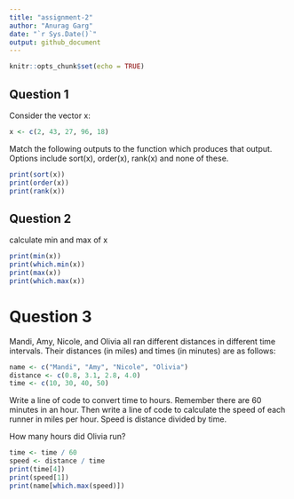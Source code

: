 ```yaml
---
title: "assignment-2"
author: "Anurag Garg"
date: "`r Sys.Date()`"
output: github_document
---
```


```r
knitr::opts_chunk$set(echo = TRUE)
```

## Question 1 
Consider the vector x:
```r
x <- c(2, 43, 27, 96, 18)
```

Match the following outputs to the function which produces that output. Options include sort(x), order(x), rank(x) and none of these.

```r
print(sort(x))
print(order(x))
print(rank(x))
```


## Question 2 
calculate min and max of x

```r
print(min(x))
print(which.min(x))
print(max(x))
print(which.max(x))
```


# Question 3 
Mandi, Amy, Nicole, and Olivia all ran different distances in different time intervals. Their distances (in miles) and times (in minutes) are as follows:

```r
name <- c("Mandi", "Amy", "Nicole", "Olivia")
distance <- c(0.8, 3.1, 2.8, 4.0)
time <- c(10, 30, 40, 50)
```


Write a line of code to convert time to hours. Remember there are 60 minutes in an hour. Then write a line of code to calculate the speed of each runner in miles per hour. Speed is distance divided by time.

How many hours did Olivia run?

```r
time <- time / 60
speed <- distance / time
print(time[4])
print(speed[1])
print(name[which.max(speed)])
```

